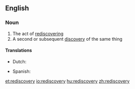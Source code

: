 ==English==

===Noun===
{{en-noun|rediscoveries}}

# The act of [[rediscover]]ing
# A second or subsequent [[discovery]] of the same thing

====Translations====
{{trans-top|act of rediscovering}}
* Dutch: {{t|nl|herontdekking|f}}
{{trans-mid}}
* Spanish: {{t+|es|redescubrimiento|m}}
{{trans-bottom}}

[[et:rediscovery]]
[[io:rediscovery]]
[[hu:rediscovery]]
[[zh:rediscovery]]